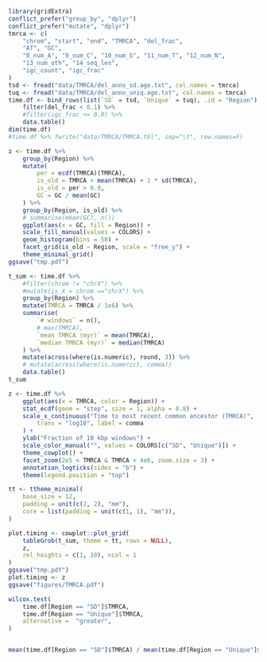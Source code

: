 ```r
library(gridExtra)
conflict_prefer("group_by", "dplyr")
conflict_prefer("mutate", "dplyr")
tmrca <- c(
    "chrom", "start", "end", "TMRCA", "del_frac",
    "AT", "GC",
    "8_num_A", "9_num_C", "10_num_G", "11_num_T", "12_num_N",
    "13_num_oth", "14_seq_len",
    "igc_count", "igc_frac"
)
tsd <- fread("data/TMRCA/del_anno_sd.age.txt", col.names = tmrca)
tuq <- fread("data/TMRCA/del_anno_uniq.age.txt", col.names = tmrca)
time.df <- bind_rows(list(`SD` = tsd, `Unique` = tuq), .id = "Region") %>%
    filter(del_frac < 0.1) %>%
    #filter(igc_frac <= 0.0) %>%
    data.table()
dim(time.df)
#time.df %>% fwrite("data/TMRCA/TMRCA.tbl", sep="\t", row.names=F)

z <- time.df %>%
    group_by(Region) %>%
    mutate(
        per = ecdf(TMRCA)(TMRCA),
        is_old = TMRCA > mean(TMRCA) + 1 * sd(TMRCA),
        is_old = per > 0.9,
        GC = GC / mean(GC)
    ) %>%
    group_by(Region, is_old) %>%
    # summarise(mean(GC), n())
    ggplot(aes(x = GC, fill = Region)) +
    scale_fill_manual(values = COLORS) +
    geom_histogram(bins = 50) +
    facet_grid(is_old ~ Region, scale = "free_y") +
    theme_minimal_grid()
ggsave("tmp.pdf")

t_sum <- time.df %>%
    #filter(chrom != "chrX") %>%
    #mutate(is_X = chrom =="chrX") %>%
    group_by(Region) %>%
    mutate(TMRCA = TMRCA / 1e6) %>%
    summarise(
        `# windows` = n(),
        # max(TMRCA),
        `mean TMRCA (myr)` = mean(TMRCA),
        `median TMRCA (myr)` = median(TMRCA)
    ) %>%
    mutate(across(where(is.numeric), round, 3)) %>%
    # mutate(across(where(is.numeric), comma))
    data.table()
t_sum

z <- time.df %>%
    ggplot(aes(x = TMRCA, color = Region)) +
    stat_ecdf(geom = "step", size = 1, alpha = 0.8) +
    scale_x_continuous("Time to most recent common ancestor (TMRCA)",
        trans = "log10", label = comma
    ) +
    ylab("Fraction of 10 kbp windows") +
    scale_color_manual("", values = COLORS[c("SD", "Unique")]) +
    theme_cowplot() +
    facet_zoom(2e5 < TMRCA & TMRCA < 4e6, zoom.size = 3) +
    annotation_logticks(sides = "b") +
    theme(legend.position = "top")

tt <- ttheme_minimal(
    base_size = 12,
    padding = unit(c(2, 2), "mm"),
    core = list(padding = unit(c(1, 1), "mm")),
)

plot.timing <- cowplot::plot_grid(
    tableGrob(t_sum, theme = tt, rows = NULL),
    z,
    rel_heights = c(1, 10), ncol = 1
)
ggsave("tmp.pdf")
plot.timing <- z
ggsave("figures/TMRCA.pdf")

wilcox.test(
    time.df[Region == "SD"]$TMRCA,
    time.df[Region == "Unique"]$TMRCA,
    alternative =  "greater",
)


mean(time.df[Region == "SD"]$TMRCA) / mean(time.df[Region == "Unique"]$TMRCA)
```
